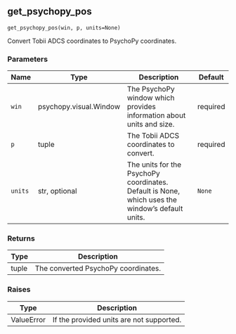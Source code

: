 ## get_psychopy_pos { #get_psychopy_pos }

`get_psychopy_pos(win, p, units=None)`

Convert Tobii ADCS coordinates to PsychoPy coordinates.

### Parameters

| Name    | Type                   | Description                                                                                     | Default   |
|---------|------------------------|-------------------------------------------------------------------------------------------------|-----------|
| `win`   | psychopy.visual.Window | The PsychoPy window which provides information about units and size.                            | required  |
| `p`     | tuple                  | The Tobii ADCS coordinates to convert.                                                          | required  |
| `units` | str, optional          | The units for the PsychoPy coordinates. Default is None, which uses the window's default units. | `None`    |

### Returns

| Type   | Description                         |
|--------|-------------------------------------|
| tuple  | The converted PsychoPy coordinates. |

### Raises

| Type       | Description                              |
|------------|------------------------------------------|
| ValueError | If the provided units are not supported. |